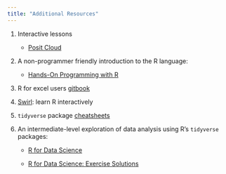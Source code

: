 ```yaml
---
title: "Additional Resources"
---
```


1.  Interactive lessons

    -   [Posit Cloud](https://posit.cloud/learn/primers)

2.  A non-programmer friendly introduction to the R language:

    -   [Hands-On Programming with R](https://rstudio-education.github.io/hopr/index.html)

3.  R for excel users [gitbook](https://rstudio-conf-2020.github.io/r-for-excel/)

4.  [Swirl](https://swirlstats.com/): learn R interactively

5.  `tidyverse` package [cheatsheets](https://posit.co/resources/cheatsheets/)

6.  An intermediate-level exploration of data analysis using R's `tidyverse` packages:

    -   [R for Data Science](https://r4ds.had.co.nz/index.html)

    -   [R for Data Science: Exercise Solutions](https://jrnold.github.io/r4ds-exercise-solutions/)
